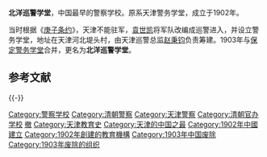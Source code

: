 {{no references|time=2016-05-07}}
'''北洋巡警学堂'''，中国最早的警察学校。原系天津警务学堂，成立于1902年。

当时根据《[[庚子条约|庚子条约]]》，天津不能驻军，[[袁世凯|袁世凯]]将军队改编成巡警进入，并设立警务学堂，地址在天津河北堤头村，由天津巡警总监[[赵秉钧|赵秉钧]]负责筹建。1903年与[[保定警务学堂|保定警务学堂]]合并，更名为'''北洋巡警学堂'''。

==参考文献==
<div class="references-small">
<references />
</div>

{{-}}
{{天津近代历史文化专题}}
[[Category:警察学校|Category:警察学校]]
[[Category:清朝警察|Category:清朝警察]]
[[Category:天津警察|Category:天津警察]]
[[Category:清朝官办学校|Category:清朝官办学校]]
[[Category:天津学校|撤]]
[[Category:天津教育史|Category:天津教育史]]
[[Category:天津的中国之最|Category:天津的中国之最]]
[[Category:1902年中國建立|Category:1902年中國建立]]
[[Category:1902年創建的教育機構|Category:1902年創建的教育機構]]
[[Category:1903年中国废除|Category:1903年中国废除]]
[[Category:1903年废除的组织|Category:1903年废除的组织]]